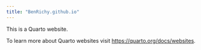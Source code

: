 ```yaml
---
title: "BenRichy.github.io"
---
```


This is a Quarto website.

To learn more about Quarto websites visit <https://quarto.org/docs/websites>.
